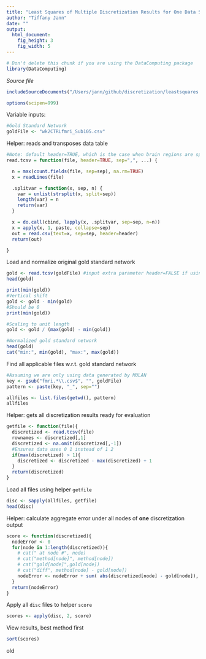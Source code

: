```yaml
---
title: "Least Squares of Multiple Discretization Results for One Data Set"
author: "Tiffany Jann"
date: ""
output: 
  html_document:
    fig_height: 3
    fig_width: 5
---
```

<!-- Don't edit in between this line and the one below -->
```r
# Don't delete this chunk if you are using the DataComputing package
library(DataComputing)
```
*Source file* 
```r
includeSourceDocuments("/Users/jann/github/discretization/leastsquares.Rmd")
```
<!-- Don't edit the material above this line -->
```r
options(scipen=999)
```

Variable inputs:
```r
#Gold Standard Network
goldFile <- "wk2CTRLfmri_Sub105.csv"
```

Helper: reads and transposes data table
```r
#Note: default header=TRUE, which is the case when brain regions are specified
read.tcsv = function(file, header=TRUE, sep=",", ...) {

  n = max(count.fields(file, sep=sep), na.rm=TRUE)
  x = readLines(file)

  .splitvar = function(x, sep, n) {
    var = unlist(strsplit(x, split=sep))
    length(var) = n
    return(var)
  }

  x = do.call(cbind, lapply(x, .splitvar, sep=sep, n=n))
  x = apply(x, 1, paste, collapse=sep) 
  out = read.csv(text=x, sep=sep, header=header)
  return(out)

}
```

Load and normalize original gold standard network
```r
gold <- read.tcsv(goldFile) #input extra parameter header=FALSE if using MULAN data
head(gold)

print(min(gold))
#Vertical shift
gold <- gold - min(gold)
#Should be 0
print(min(gold))

#Scaling to unit length
gold <- gold / (max(gold) - min(gold))

#Normalized gold standard network
head(gold)
cat("min:", min(gold), "max:", max(gold))
```

Find all applicable files w.r.t. gold standard network
```r
#Assuming we are only using data generated by MULAN
key <- gsub("fmri.*\\.csv$", "", goldFile)
pattern <- paste(key, "_", sep="")

allfiles <- list.files(getwd(), pattern)
allfiles
```

Helper: gets all discretization results ready for evaluation
```r
getfile <- function(file){
  discretized <- read.tcsv(file)
  rownames <- discretized[,1]
  discretized <- na.omit(discretized[,-1])
  #Ensures data uses 0 1 instead of 1 2
  if(max(discretized) > 1){
    discretized <- discretized - max(discretized) + 1
  }
  return(discretized)
}
```

Load all files using helper `getfile`
```r
disc <- sapply(allfiles, getfile)
head(disc)
```

Helper: calculate aggregate error under all nodes of **one** discretization output
```r
score <- function(discretized){
  nodeError <- 0
  for(node in 1:length(discretized)){
    # cat(" at node #", node)
    # cat("method[node]", method[node])
    # cat("gold[node]",gold[node])
    # cat("diff", method[node] - gold[node])
    nodeError <- nodeError + sum( abs(discretized[node] - gold[node]), 1:length(discretized[node])) #this accounts for TSD
  }
  return(nodeError)
}
```

Apply all `disc` files to helper `score`
```r
scores <- apply(disc, 2, score)
```

View results, best method first
```r
sort(scores)
```

old
<!-- Helper: calculates score for a discretization result -->
<!-- ```{r} -->
<!-- score <- function(discretized){ -->
<!--   x1 <- discretized$Gene1 -->
<!--   x2 <- discretized$Gene2 -->
<!--   x3 <- discretized$Gene3 -->
<!--   x4 <- discretized$Gene4 -->
<!--   x5 <- discretized$Gene5 -->
<!--   totdiff <- sum(abs(x1 - v1), na.rm=TRUE) + sum(abs(x2 - v2), na.rm=TRUE) + sum(abs(x3 - v3), na.rm=TRUE) + sum(abs(x4 - v4), na.rm=TRUE) + sum(abs(x5 - v5), na.rm=TRUE) -->
<!--   return(totdiff) -->
<!-- } -->
<!-- ``` -->